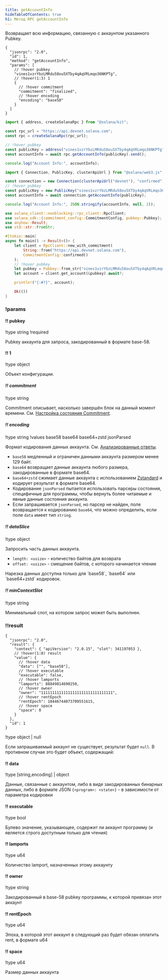 ```yaml
---
title: getAccountInfo
hideTableOfContents: true
h1: Метод RPC getAccountInfo
---
```


Возвращает всю информацию, связанную с аккаунтом указанного Pubkey.

<APIMethod>

```jsonc !!request curl
{
  "jsonrpc": "2.0",
  "id": 1,
  "method": "getAccountInfo",
  "params": [
    // !hover pubkey
    "vines1vzrYbzLMRdu58ou5XTby4qAqVRLmqo36NKPTg",
    // !hover(1:3) 1
    {
      // !hover commitment
      "commitment": "finalized",
      // !hover encoding
      "encoding": "base58"
    }
  ]
}
```

```ts !!request title="Kit"
import { address, createSolanaRpc } from "@solana/kit";

const rpc_url = "https://api.devnet.solana.com";
const rpc = createSolanaRpc(rpc_url);

// !hover pubkey
const publicKey = address("vines1vzrYbzLMRdu58ou5XTby4qAqVRLmqo36NKPTg");
const accountInfo = await rpc.getAccountInfo(publicKey).send();

console.log("Account Info:", accountInfo);
```

```ts !!request title="web3.js"
import { Connection, PublicKey, clusterApiUrl } from "@solana/web3.js";

const connection = new Connection(clusterApiUrl("devnet"), "confirmed");
// !hover pubkey
const publicKey = new PublicKey("vines1vzrYbzLMRdu58ou5XTby4qAqVRLmqo36NKPTg");
const accountInfo = await connection.getAccountInfo(publicKey);

console.log("Account Info:", JSON.stringify(accountInfo, null, 2));
```

```rs !!request title="Rust"
use solana_client::nonblocking::rpc_client::RpcClient;
use solana_sdk::{commitment_config::CommitmentConfig, pubkey::Pubkey};
use anyhow::Result;
use std::str::FromStr;

#[tokio::main]
async fn main() -> Result<()> {
    let client = RpcClient::new_with_commitment(
        String::from("https://api.devnet.solana.com"),
        CommitmentConfig::confirmed()
    );
    // !hover pubkey
    let pubkey = Pubkey::from_str("vines1vzrYbzLMRdu58ou5XTby4qAqVRLmqo36NKPTg")?;
    let account = client.get_account(&pubkey).await?;

    println!("{:#?}", account);

    Ok(())
}
```

### !params

#### !! pubkey

!type string
!required

Pubkey аккаунта для запроса, закодированный в формате base-58.

#### !! 1

!type object

Объект конфигурации.

##### !! commitment

!type string

Commitment описывает, насколько завершён блок на данный момент времени. См.
[Настройка состояния Commitment](/docs/rpc#configuring-state-commitment).

##### !! encoding

!type string
!values base58 base64 base64+zstd jsonParsed

Формат кодирования данных аккаунта. См.
[Анализированные ответы](/docs/rpc#parsed-responses).

- `base58` медленный и ограничен данными аккаунта размером менее 129 байт.
- `base64` возвращает данные аккаунта любого размера, закодированные в формате
  base64.
- `base64+zstd` сжимает данные аккаунта с использованием
  [Zstandard](https://facebook.github.io/zstd/) и кодирует результат в формате
  base64.
- Кодирование `jsonParsed` пытается использовать парсеры состояния, специфичные
  для программы, чтобы вернуть более читаемые и явные данные состояния аккаунта.
- Если запрашивается `jsonParsed`, но парсер не найден, поле возвращается к
  кодированию `base64`, что можно определить, если поле `data` имеет тип
  `string`.

##### !! dataSlice

!type object

Запросить часть данных аккаунта.

- `length: <usize>` - количество байтов для возврата
- `offset: <usize>` - смещение байтов, с которого начинается чтение

<Callout type="info">
  Нарезка данных доступна только для `base58`, `base64` или `base64+zstd`
  кодировок.
</Callout>

##### !! minContextSlot

!type string

Минимальный слот, на котором запрос может быть выполнен.

### !!result

```jsonc !response
{
  "jsonrpc": "2.0",
  "result": {
    "context": { "apiVersion": "2.0.15", "slot": 341197053 },
    // !hover(1:8) result
    "value": {
      // !hover data
      "data": ["", "base58"],
      // !hover executable
      "executable": false,
      // !hover lamports
      "lamports": 88849814690250,
      // !hover owner
      "owner": "11111111111111111111111111111111",
      // !hover rentEpoch
      "rentEpoch": 18446744073709551615,
      // !hover space
      "space": 0
    }
  },
  "id": 1
}
```

!type object | null

Если запрашиваемый аккаунт не существует, результат будет `null`. В противном
случае это будет объект, содержащий:

#### !! data

!type \[string,encoding\] | object

Данные, связанные с аккаунтом, либо в виде закодированных бинарных данных, либо
в формате JSON `{<program>: <state>}` - в зависимости от параметра кодировки

#### !! executable

!type bool

Булево значение, указывающее, содержит ли аккаунт программу (и является строго
доступным только для чтения)

#### !! lamports

!type u64

Количество lamport, назначенных этому аккаунту

#### !! owner

!type string

Закодированный в base-58 pubkey программы, к которой привязан этот аккаунт

#### !! rentEpoch

!type u64

Эпоха, в которой этот аккаунт в следующий раз будет обязан оплатить rent, в
формате u64

#### !! space

!type u64

Размер данных аккаунта

</APIMethod>

